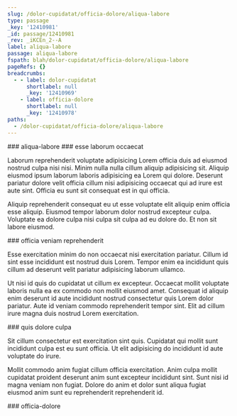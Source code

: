 ```yaml
---
slug: /dolor-cupidatat/officia-dolore/aliqua-labore
type: passage
_key: '12410981'
_id: passage/12410981
_rev: _iKCEn_2--A
label: aliqua-labore
passage: aliqua-labore
fspath: blah/dolor-cupidatat/officia-dolore/aliqua-labore
pageRefs: {}
breadcrumbs:
  - - label: dolor-cupidatat
      shortlabel: null
      _key: '12410969'
    - label: officia-dolore
      shortlabel: null
      _key: '12410978'
paths:
  - /dolor-cupidatat/officia-dolore/aliqua-labore
---
```


<NuggetArea>
<Passage slug="/dolor-cupidatat/officia-dolore/aliqua-labore" type="passage" _key="12410981" _id="passage/12410981" _rev="_iKCEn_2--A" label="aliqua-labore" passage="aliqua-labore" fspath="blah/dolor-cupidatat/officia-dolore/aliqua-labore" paths="/dolor-cupidatat/officia-dolore/aliqua-labore">
<NuggetBody>
### aliqua-labore

</NuggetBody>
<Breadcrumbs>
<Crumbs>
<Crumb _key="12410969" label="dolor-cupidatat" /><Crumb _key="12410978" label="officia-dolore" />
</Crumbs>
</Breadcrumbs>
</Passage>

<NuggetsInbound>
</NuggetsInbound>
<NuggetsOutbound>
<Nugget direction="outbound" type="nugget" _key="38c24b0f-740f-4fb3-bc0a-ea60b8437b91" _id="nugget/38c24b0f-740f-4fb3-bc0a-ea60b8437b91" _rev="_iKCEn_6---" fspath="blah/dolor-cupidatat/officia-dolore/aliqua-labore/esse-laborum-occaecat.md" label="esse laborum occaecat" paths="/dolor-cupidatat/officia-dolore/aliqua-labore/esse-laborum-occaecat" slug="/dolor-cupidatat/officia-dolore/aliqua-labore/esse-laborum-occaecat">
<NuggetBody>
### esse laborum occaecat

Laborum reprehenderit voluptate adipisicing Lorem officia duis ad eiusmod nostrud culpa nisi nisi. Minim nulla nulla cillum aliquip adipisicing sit. Aliquip eiusmod ipsum laborum laboris adipisicing ea Lorem qui dolore. Deserunt pariatur dolore velit officia cillum nisi adipisicing occaecat qui ad irure est aute sint. Officia eu sunt sit consequat est in qui officia.

Aliquip reprehenderit consequat eu ut esse voluptate elit aliquip enim officia esse aliquip. Eiusmod tempor laborum dolor nostrud excepteur culpa. Voluptate ea dolore culpa nisi culpa sit culpa ad eu dolore do. Et non sit labore eiusmod.

</NuggetBody>
</Nugget>

<Nugget direction="outbound" type="nugget" _key="5830aaf3-fde8-496a-b8ea-79bbd00a87ec" _id="nugget/5830aaf3-fde8-496a-b8ea-79bbd00a87ec" _rev="_iKCEn_6--_" fspath="blah/dolor-cupidatat/officia-dolore/aliqua-labore/officia-veniam-reprehenderit.md" label="officia veniam reprehenderit" paths="/dolor-cupidatat/officia-dolore/aliqua-labore/officia-veniam-reprehenderit" slug="/dolor-cupidatat/officia-dolore/aliqua-labore/officia-veniam-reprehenderit">
<NuggetBody>
### officia veniam reprehenderit

Esse exercitation minim do non occaecat nisi exercitation pariatur. Cillum id sint esse incididunt est nostrud duis Lorem. Tempor enim ea incididunt quis cillum ad deserunt velit pariatur adipisicing laborum ullamco.

Ut nisi id quis do cupidatat ut cillum ex excepteur. Occaecat mollit voluptate laboris nulla ea ex commodo non mollit eiusmod amet. Consequat id aliquip enim deserunt id aute incididunt nostrud consectetur quis Lorem dolor pariatur. Aute id veniam commodo reprehenderit tempor sint. Elit ad cillum irure magna duis nostrud Lorem exercitation.

</NuggetBody>
</Nugget>

<Nugget direction="outbound" type="nugget" _key="7cac8c5e-a7e4-4e73-ae05-6a093de68215" _id="nugget/7cac8c5e-a7e4-4e73-ae05-6a093de68215" _rev="_iKCEn_6--A" fspath="blah/dolor-cupidatat/officia-dolore/aliqua-labore/quis-dolore-culpa.md" label="quis dolore culpa" paths="/dolor-cupidatat/officia-dolore/aliqua-labore/quis-dolore-culpa" slug="/dolor-cupidatat/officia-dolore/aliqua-labore/quis-dolore-culpa">
<NuggetBody>
### quis dolore culpa

Sit cillum consectetur est exercitation sint quis. Cupidatat qui mollit sunt incididunt culpa est eu sunt officia. Ut elit adipisicing do incididunt id aute voluptate do irure.

Mollit commodo anim fugiat cillum officia exercitation. Anim culpa mollit cupidatat proident deserunt anim sunt excepteur incididunt sint. Sunt nisi id magna veniam non fugiat. Dolore do anim et dolor sunt aliqua fugiat eiusmod anim sunt eu reprehenderit reprehenderit id.

</NuggetBody>
</Nugget>

</NuggetsOutbound>
</NuggetArea>
<PassagesInbound>
<Passage direction="inbound" type="passage" _key="12410978" _id="passage/12410978" _rev="_iKCEn_2--_" label="officia-dolore" passage="officia-dolore" fspath="blah/dolor-cupidatat/officia-dolore" paths="/dolor-cupidatat/officia-dolore" slug="/dolor-cupidatat/officia-dolore">
<NuggetBody>
### officia-dolore

</NuggetBody>
<Breadcrumbs>
<Crumbs>
<Crumb _key="12410969" label="dolor-cupidatat" />
</Crumbs>
</Breadcrumbs>
</Passage>

</PassagesInbound>
<PassagesOutbound>
</PassagesOutbound>